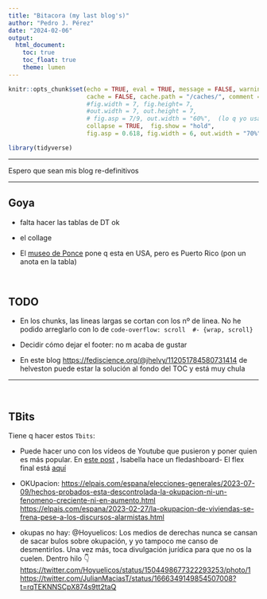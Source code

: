 ```yaml
---
title: "Bitacora (my last blog's)"
author: "Pedro J. Pérez"
date: "2024-02-06"
output:
  html_document:
    toc: true
    toc_float: true
    theme: lumen
---
```


```r
knitr::opts_chunk$set(echo = TRUE, eval = TRUE, message = FALSE, warning = FALSE, 
                      cache = FALSE, cache.path = "/caches/", comment = "#>",
                      #fig.width = 7, fig.height= 7,   
                      #out.width = 7, out.height = 7, 
                      # fig.asp = 7/9, out.width = "60%",  (lo q yo usaba)
                      collapse = TRUE,  fig.show = "hold",
                      fig.asp = 0.618, fig.width = 6, out.width = "70%", fig.align = "center")
```


```r
library(tidyverse)
```

------------------------------------------------------------------------

Espero que sean mis blog re-definitivos

------------------------------------------------------------------------


## Goya

- falta hacer las tablas de DT ok

- el collage

- El [museo de Ponce](https://museoarteponce.org/contactanos/) pone q esta en USA, pero es Puerto Rico (pon un anota en la tabla)


<br>

## TODO

- En los chunks, las lineas largas se cortan con los nº de linea. No he podido arreglarlo con lo de ` code-overflow: scroll  #- {wrap, scroll}`

- Decidir cómo dejar el footer: no m acaba de gustar

- En este blog <https://fediscience.org/@jhelvy/112051784580731414> de helveston puede estar la solución al fondo del TOC y está muy chula



--------------------------

<br>

## TBits

Tiene q hacer estos `Tbits`:


- Puede hacer uno con los vídeos de Youtube que pusieron y poner quien es más popular. En [este post](https://compassionate-benz-9a12b2.netlify.app/blog/automated-youtube-dashboard/) , Isabella hace un fledashboard- El flex final está [aquí](https://ivelasq.github.io/rladies-video-feed/)

- OKUpacion: <https://elpais.com/espana/elecciones-generales/2023-07-09/hechos-probados-esta-descontrolada-la-okupacion-ni-un-fenomeno-creciente-ni-en-aumento.html>   <https://elpais.com/espana/2023-02-27/la-okupacion-de-viviendas-se-frena-pese-a-los-discursos-alarmistas.html>

- okupas no hay: @Hoyuelicos: Los medios de derechas nunca se cansan de sacar bulos sobre okupación, y yo tampoco me canso de desmentirlos. Una vez más, toca divulgación jurídica para que no os la cuelen. Dentro hilo 👇 <https://twitter.com/Hoyuelicos/status/1504498677322293253/photo/1> <https://twitter.com/JulianMaciasT/status/1666349149854507008?t=rqTEKNNSCpX874s9tt2taQ>








